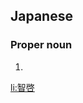 ==Japanese==
{{ja-kanjitab|とも|ひろ}}

===Proper noun===
{{ja-pos|proper|ともひろ}}

# {{given name|male|lang=ja|sort=ともひろ}}

[[li:智啓]]